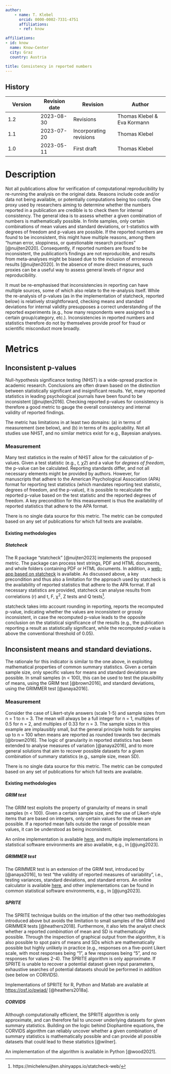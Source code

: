 ```yaml
---
author:
    - name: T. Klebel
      orcid: 0000-0002-7331-4751
      affiliations:
      - ref: know

affiliations:
- id: know
  name: Know-Center
  city: Graz
  country: Austria

title: Consistency in reported numbers
---
```



::: {.callout collapse="true"}


# History

| Version | Revision date | Revision                | Author                      |
|---------------|---------------|--------------------|-----------------------|
| 1.2     | 2023-08-30    | Revisions               | Thomas Klebel & Eva Kormann |
| 1.1     | 2023-07-20    | Incorporating revisions | Thomas Klebel               |
| 1.0     | 2023-05-11    | First draft             | Thomas Klebel               |

:::

# Description

Not all publications allow for verification of computational reproducibility by re-running the analysis on the original data. Reasons include code and/or data not being available, or potentially computations being too costly. One proxy used by researchers aiming to determine whether the numbers reported in a publication are credible is to check them for internal consistency. The general idea is to assess whether a given combination of numbers is mathematically possible. In finite samples, only certain combinations of mean values and standard deviations, or t-statistics with degrees of freedom and p-values are possible. If the reported numbers are found to be inconsistent, this might have multiple reasons, among them "human error, sloppiness, or questionable research practices" [@nuijten2020]. Consequently, if reported numbers are found to be inconsistent, the publication's findings are not reproducible, and results from meta-analyses might be biased due to the inclusion of erroneous results [@nuijten2020]. In the absence of more direct measures, such proxies can be a useful way to assess general levels of rigour and reproducibility.

It must be re-emphasised that inconsistencies in reporting can have multiple sources, some of which also relate to the re-analysis itself. While the re-analysis of p-values (as in the implementation of statcheck, reported below) is relatively straightforward, checking means and standard deviations for internal validity presupposes a correct understanding of the reported experiments (e.g., how many respondents were assigned to a certain group/category, etc.). Inconsistencies in reported numbers and statistics therefore do not by themselves provide proof for fraud or scientific misconduct more broadly.

# Metrics

## Inconsistent p-values

Null-hypothesis significance testing (NHST) is a wide-spread practice in academic research. Conclusions are often drawn based on the distinction between statistically significant and insignificant results. Yet, many reported statistics in leading psychological journals have been found to be inconsistent [@nuijten2016]. Checking reported p-values for consistency is therefore a good metric to gauge the overall consistency and internal validity of reported findings.

The metric has limitations in at least two domains: (a) in terms of measurement (see below), and (b) in terms of its applicability. Not all studies use NHST, and no similar metrics exist for e.g., Bayesian analyses.

### Measurement

Many test statistics in the realm of NHST allow for the calculation of p-values. Given a test statistic (e.g., *t, χ2*) and a value for *degrees of freedom*, the p-value can be calculated. Reporting standards differ, and not all necessary elements might be provided by authors. However, for manuscripts that adhere to the American Psychological Association (APA) format for reporting test statistics (which mandates reporting test statistic, degrees of freedom, and the p-value), it is possible to recalculate the reported p-value based on the test statistic and the reported degrees of freedom. A key precondition for this measurement is thus the availability of reported statistics that adhere to the APA format.

There is no single data source for this metric. The metric can be computed based on any set of publications for which full texts are available.

#### Existing methodologies

##### Statcheck

The R package "statcheck" [@nuijten2023] implements the proposed metric. The package can process text strings, PDF and HTML documents, and whole folders containing PDF or HTML documents. In addition, a [web-app based on statcheck](https://michelenuijten.shinyapps.io/statcheck-web/) is available. As discussed above, a key precondition and thus also a limitation for the approach used by statcheck is the availability of reported statistics that adhere to the APA format. If all necessary statistics are provided, statcheck can analyse results from correlations (r) and t, F, χ^2^, Z tests and Q tests[^1].

[^1]: https://michelenuijten.shinyapps.io/statcheck-web/

statcheck takes into account rounding in reporting, reports the recomputed p-value, indicating whether the values are inconsistent or grossly inconsistent, in case the recomputed p-value leads to the opposite conclusion on the statistical significance of the results (e.g., the publication reporting a result as statistically significant, while the recomputed p-value is above the conventional threshold of 0.05).

## Inconsistent means and standard deviations.

The rationale for this indicator is similar to the one above, in exploiting mathematical properties of common summary statistics. Given a certain sample size, only specific values for means and standard deviations are possible. In small samples (n \< 100), this can be used to test the plausibility of means, using the GRIM test [@brown2016], and standard deviations, using the GRIMMER test [@anaya2016].

### Measurement

Consider the case of Likert-style answers (scale 1-5) and sample sizes from n = 1 to n = 3. The mean will always be a full integer for n = 1, multiples of 0.5 for n = 2, and multiples of 0.33 for n = 3. The sample sizes in this example are implausibly small, but the general principle holds for samples up to n = 100 when means are reported as rounded towards two decimals [@brown2016]. The logic of granularity in reported statistics has been extended to analyse measures of variation [@anaya2016], and to more general solutions that aim to recover possible datasets for a given combination of summary statistics (e.g., sample size, mean SD).

There is no single data source for this metric. The metric can be computed based on any set of publications for which full texts are available.

#### Existing methodologies

##### GRIM test

The GRIM test exploits the property of granularity of means in small samples (n \< 100). Given a certain sample size, and the use of Likert-style items that are based on integers, only certain values for the mean are possible. If a reported mean falls outside the range of possible mean values, it can be understood as being inconsistent.

An online implementation is available [here](http://www.prepubmed.org/grim_test/), and multiple implementations in statistical software environments are also available, e.g., in [@jung2023].

##### GRIMMER test

The GRIMMER test is an extension of the GRIM test, introduced by [@anaya2016], to test "the validity of reported measures of variability", i.e., testing variances, standard deviations, and standard errors. An online calculator is available [here](http://www.prepubmed.org/grimmer/), and other implementations can be found in common statistical software environments, e.g., in [@jung2023].

##### SPRITE

The SPRITE technique builds on the intuition of the other two methodologies introduced above but avoids the limitation to small samples of the GRIM and GRIMMER tests [@heathers2018]. Furthermore, it also lets the analyst check whether a reported *combination* of mean and SD is mathematically possible. Through the inspection of graphical output from the algorithm, it is also possible to spot pairs of means and SDs which are mathematically possible but highly unlikely in practice (e.g., responses on a five-point Likert scale, with most responses being "1", a few responses being "5", and no responses for values 2-4). The SPRITE algorithm is only approximate. If SPRITE is unable to recover a potential dataset given input parameters, exhaustive searches of potential datasets should be performed in addition (see below on CORVIDS).

Implementations of SPRITE for R, Python and Matlab are available at <https://osf.io/pwjad/> [@heathers2018a].

##### CORVIDS

Although computationally efficient, the SPRITE algorithm is only approximate, and can therefore fail to uncover underlying datasets for given summary statistics. Building on the logic behind Diophantine equations, the CORVIDS algorithm can reliably uncover whether a given combination of summary statistics is mathematically possible and can provide all possible datasets that could lead to these statistics [@wilner].

An implementation of the algorithm is available in Python [@wood2021].